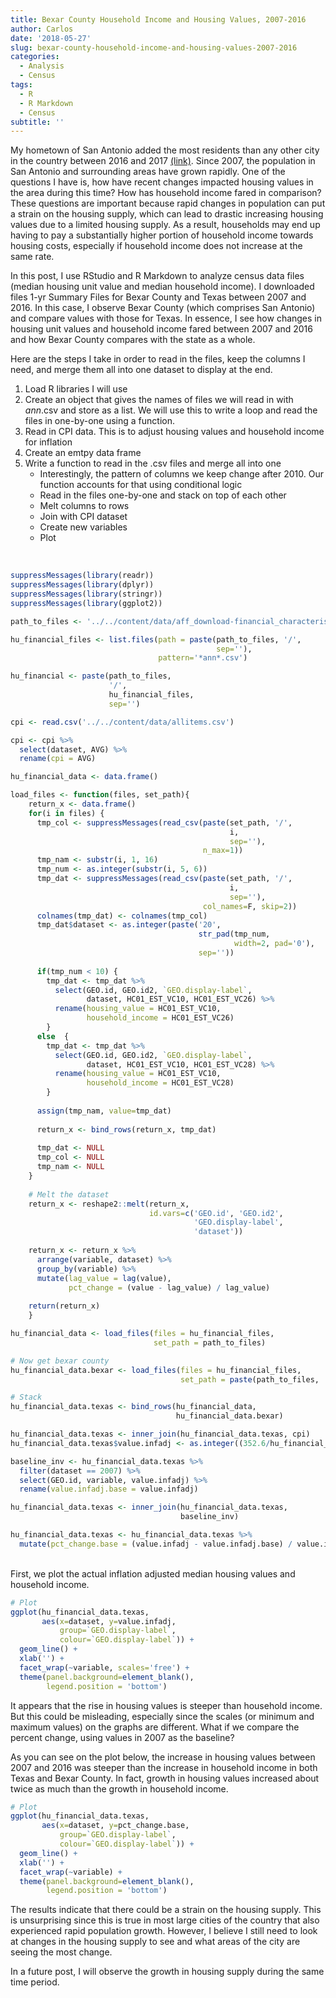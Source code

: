 ```yaml
---
title: Bexar County Household Income and Housing Values, 2007-2016
author: Carlos
date: '2018-05-27'
slug: bexar-county-household-income-and-housing-values-2007-2016
categories:
  - Analysis
  - Census
tags:
  - R
  - R Markdown
  - Census
subtitle: ''
---
```


My hometown of San Antonio added the most residents than any other city in the country between 2016 and 2017 [(link)](https://census.gov/newsroom/press-releases/2018/estimates-cities.html?CID=CBSM+pop18). Since 2007, the population in San Antonio and surrounding areas have grown rapidly. One of the questions I have is, how have recent changes impacted housing values in the area during this time? How has household income fared in comparison? These questions are important because rapid changes in population can put a strain on the housing supply, which can lead to drastic increasing housing values due to a limited housing supply. As a result, households may end up having to pay a substantially higher portion of household income towards housing costs, especially if household income does not increase at the same rate.

In this post, I use RStudio and R Markdown to analyze census data files (median housing unit value and median household income). I downloaded files 1-yr Summary Files for Bexar County and Texas between 2007 and 2016. In this case, I observe Bexar County (which comprises San Antonio) and compare values with those for Texas. In essence, I see how changes in housing unit values and household income fared between 2007 and 2016 and how Bexar County compares with the state as a whole.

Here are the steps I take in order to read in the files, keep the columns I need, and merge them all into one dataset to display at the end.

1. Load R libraries I will use
2. Create an object that gives the names of files we will read in with *ann*.csv and store as a list. We will use this to write a loop and read the files in one-by-one using a function.
3. Read in CPI data. This is to adjust housing values and household income for inflation
4. Create an emtpy data frame
5. Write a function to read in the .csv files and merge all into one
      - Interestingly, the pattern of columns we keep change after 2010. Our function accounts for that using conditional logic
      - Read in the files one-by-one and stack on top of each other
      - Melt columns to rows
      - Join with CPI dataset
      - Create new variables
      - Plot

<br>

```r
suppressMessages(library(readr))
suppressMessages(library(dplyr))
suppressMessages(library(stringr))
suppressMessages(library(ggplot2))

path_to_files <- '../../content/data/aff_download-financial_characteristics-1yr'

hu_financial_files <- list.files(path = paste(path_to_files, '/',
                                              sep=''),
                                 pattern='*ann*.csv')

hu_financial <- paste(path_to_files, 
                      '/',
                      hu_financial_files, 
                      sep='')

cpi <- read.csv('../../content/data/allitems.csv') 

cpi <- cpi %>%
  select(dataset, AVG) %>%
  rename(cpi = AVG)

hu_financial_data <- data.frame()

load_files <- function(files, set_path){
    return_x <- data.frame()
    for(i in files) {
      tmp_col <- suppressMessages(read_csv(paste(set_path, '/',
                                                 i, 
                                                 sep=''), 
                                           n_max=1))
      tmp_nam <- substr(i, 1, 16)
      tmp_num <- as.integer(substr(i, 5, 6))
      tmp_dat <- suppressMessages(read_csv(paste(set_path, '/',
                                                 i, 
                                                 sep=''),
                                           col_names=F, skip=2))
      colnames(tmp_dat) <- colnames(tmp_col)
      tmp_dat$dataset <- as.integer(paste('20', 
                                          str_pad(tmp_num, 
                                                  width=2, pad='0'), 
                                          sep=''))
      
      if(tmp_num < 10) {
        tmp_dat <- tmp_dat %>%
          select(GEO.id, GEO.id2, `GEO.display-label`, 
                 dataset, HC01_EST_VC10, HC01_EST_VC26) %>%
          rename(housing_value = HC01_EST_VC10,
                 household_income = HC01_EST_VC26)
        }
      else  {
        tmp_dat <- tmp_dat %>%
          select(GEO.id, GEO.id2, `GEO.display-label`, 
                 dataset, HC01_EST_VC10, HC01_EST_VC28) %>%
          rename(housing_value = HC01_EST_VC10,
                 household_income = HC01_EST_VC28)
        }
      
      assign(tmp_nam, value=tmp_dat)
      
      return_x <- bind_rows(return_x, tmp_dat)
      
      tmp_dat <- NULL
      tmp_col <- NULL
      tmp_nam <- NULL
    }
    
    # Melt the dataset
    return_x <- reshape2::melt(return_x,
                               id.vars=c('GEO.id', 'GEO.id2', 
                                         'GEO.display-label', 
                                         'dataset'))
    
    return_x <- return_x %>%
      arrange(variable, dataset) %>%
      group_by(variable) %>%
      mutate(lag_value = lag(value),
             pct_change = (value - lag_value) / lag_value)
    
    return(return_x)
    }

hu_financial_data <- load_files(files = hu_financial_files,
                                set_path = path_to_files)

```

```r

# Now get bexar county
hu_financial_data.bexar <- load_files(files = hu_financial_files,
                                      set_path = paste(path_to_files, '-bexar', sep=''))

# Stack
hu_financial_data.texas <- bind_rows(hu_financial_data, 
                                     hu_financial_data.bexar)

hu_financial_data.texas <- inner_join(hu_financial_data.texas, cpi)
hu_financial_data.texas$value.infadj <- as.integer((352.6/hu_financial_data.texas$cpi) * hu_financial_data.texas$value)

baseline_inv <- hu_financial_data.texas %>%
  filter(dataset == 2007) %>%
  select(GEO.id, variable, value.infadj) %>%
  rename(value.infadj.base = value.infadj)

hu_financial_data.texas <- inner_join(hu_financial_data.texas,
                                      baseline_inv)

hu_financial_data.texas <- hu_financial_data.texas %>%
  mutate(pct_change.base = (value.infadj - value.infadj.base) / value.infadj.base)

```

<br>
First, we plot the actual inflation adjusted median housing values and household income.
<br>

```r
# Plot
ggplot(hu_financial_data.texas,
       aes(x=dataset, y=value.infadj,
           group=`GEO.display-label`, 
           colour=`GEO.display-label`)) +
  geom_line() +
  xlab('') +
  facet_wrap(~variable, scales='free') +
  theme(panel.background=element_blank(),
        legend.position = 'bottom')

```

It appears that the rise in housing values is steeper than household income. But this could be misleading, especially since the scales (or minimum and maximum values) on the graphs are different. What if we compare the percent change, using values in 2007 as the baseline?

As you can see on the plot below, the increase in housing values between 2007 and 2016 was steeper than the increase in household income in both Texas and Bexar County. In fact, growth in housing values increased about twice as much than the growth in household income. 

```r
# Plot
ggplot(hu_financial_data.texas,
       aes(x=dataset, y=pct_change.base,
           group=`GEO.display-label`, 
           colour=`GEO.display-label`)) +
  geom_line() +
  xlab('') +
  facet_wrap(~variable) +
  theme(panel.background=element_blank(),
        legend.position = 'bottom')

```

The results indicate that there could be a strain on the housing supply. This is unsurprising since this is true in most large cities of the country that also experienced rapid population growth. However, I believe I still need to look at changes in the housing supply to see and what areas of the city are seeing the most change. 

In a future post, I will observe the growth in housing supply during the same time period.